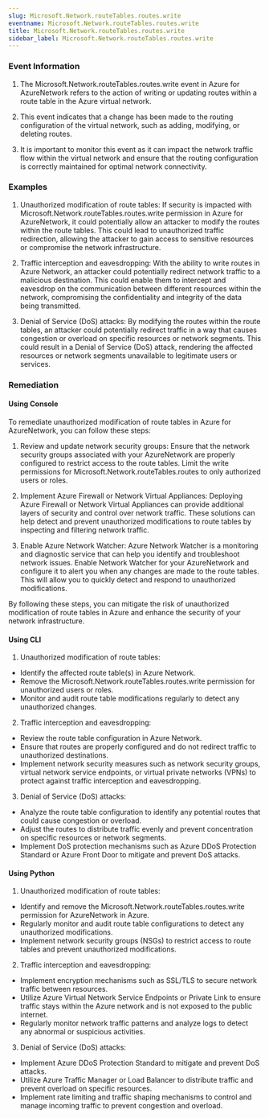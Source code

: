 ```yaml
--- 
slug: Microsoft.Network.routeTables.routes.write
eventname: Microsoft.Network.routeTables.routes.write
title: Microsoft.Network.routeTables.routes.write
sidebar_label: Microsoft.Network.routeTables.routes.write
---
```

                       
### Event Information

1. The Microsoft.Network.routeTables.routes.write event in Azure for AzureNetwork refers to the action of writing or updating routes within a route table in the Azure virtual network.

2. This event indicates that a change has been made to the routing configuration of the virtual network, such as adding, modifying, or deleting routes.

3. It is important to monitor this event as it can impact the network traffic flow within the virtual network and ensure that the routing configuration is correctly maintained for optimal network connectivity.


### Examples

1. Unauthorized modification of route tables: If security is impacted with Microsoft.Network.routeTables.routes.write permission in Azure for AzureNetwork, it could potentially allow an attacker to modify the routes within the route tables. This could lead to unauthorized traffic redirection, allowing the attacker to gain access to sensitive resources or compromise the network infrastructure.

2. Traffic interception and eavesdropping: With the ability to write routes in Azure Network, an attacker could potentially redirect network traffic to a malicious destination. This could enable them to intercept and eavesdrop on the communication between different resources within the network, compromising the confidentiality and integrity of the data being transmitted.

3. Denial of Service (DoS) attacks: By modifying the routes within the route tables, an attacker could potentially redirect traffic in a way that causes congestion or overload on specific resources or network segments. This could result in a Denial of Service (DoS) attack, rendering the affected resources or network segments unavailable to legitimate users or services.

### Remediation

#### Using Console

To remediate unauthorized modification of route tables in Azure for AzureNetwork, you can follow these steps:

1. Review and update network security groups: Ensure that the network security groups associated with your AzureNetwork are properly configured to restrict access to the route tables. Limit the write permissions for Microsoft.Network.routeTables.routes to only authorized users or roles.

2. Implement Azure Firewall or Network Virtual Appliances: Deploying Azure Firewall or Network Virtual Appliances can provide additional layers of security and control over network traffic. These solutions can help detect and prevent unauthorized modifications to route tables by inspecting and filtering network traffic.

3. Enable Azure Network Watcher: Azure Network Watcher is a monitoring and diagnostic service that can help you identify and troubleshoot network issues. Enable Network Watcher for your AzureNetwork and configure it to alert you when any changes are made to the route tables. This will allow you to quickly detect and respond to unauthorized modifications.

By following these steps, you can mitigate the risk of unauthorized modification of route tables in Azure and enhance the security of your network infrastructure.

#### Using CLI

1. Unauthorized modification of route tables:
- Identify the affected route table(s) in Azure Network.
- Remove the Microsoft.Network.routeTables.routes.write permission for unauthorized users or roles.
- Monitor and audit route table modifications regularly to detect any unauthorized changes.

2. Traffic interception and eavesdropping:
- Review the route table configuration in Azure Network.
- Ensure that routes are properly configured and do not redirect traffic to unauthorized destinations.
- Implement network security measures such as network security groups, virtual network service endpoints, or virtual private networks (VPNs) to protect against traffic interception and eavesdropping.

3. Denial of Service (DoS) attacks:
- Analyze the route table configuration to identify any potential routes that could cause congestion or overload.
- Adjust the routes to distribute traffic evenly and prevent concentration on specific resources or network segments.
- Implement DoS protection mechanisms such as Azure DDoS Protection Standard or Azure Front Door to mitigate and prevent DoS attacks.

#### Using Python

1. Unauthorized modification of route tables:
- Identify and remove the Microsoft.Network.routeTables.routes.write permission for AzureNetwork in Azure.
- Regularly monitor and audit route table configurations to detect any unauthorized modifications.
- Implement network security groups (NSGs) to restrict access to route tables and prevent unauthorized modifications.

2. Traffic interception and eavesdropping:
- Implement encryption mechanisms such as SSL/TLS to secure network traffic between resources.
- Utilize Azure Virtual Network Service Endpoints or Private Link to ensure traffic stays within the Azure network and is not exposed to the public internet.
- Regularly monitor network traffic patterns and analyze logs to detect any abnormal or suspicious activities.

3. Denial of Service (DoS) attacks:
- Implement Azure DDoS Protection Standard to mitigate and prevent DoS attacks.
- Utilize Azure Traffic Manager or Load Balancer to distribute traffic and prevent overload on specific resources.
- Implement rate limiting and traffic shaping mechanisms to control and manage incoming traffic to prevent congestion and overload.


 